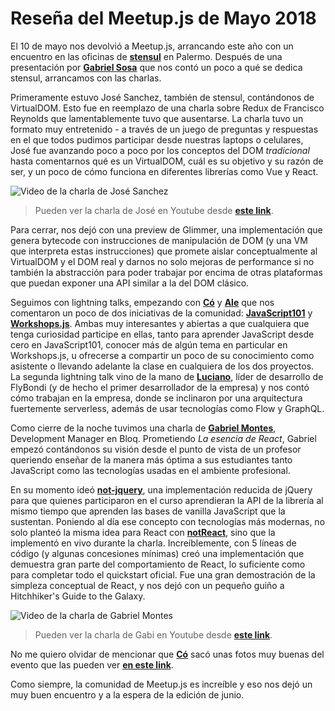 

# Reseña del Meetup.js de Mayo 2018

El 10 de mayo nos devolvió a Meetup.js, arrancando este año con un encuentro en las oficinas de **[stensul](https://stensul.com/)** en Palermo. Después de una presentación por **[Gabriel Sosa](https://twitter.com/pendexgabo)** que nos contó un poco a qué se dedica stensul, arrancamos con las charlas.

Primeramente estuvo José Sanchez, también de stensul, contándonos de VirtualDOM. Esto fue en reemplazo de una charla sobre Redux de Francisco Reynolds que lamentablemente tuvo que ausentarse. La charla tuvo un formato muy entretenido - a través de un juego de preguntas y respuestas en el que todos pudimos participar desde nuestras laptops o celulares, José fue avanzando poco a poco por los conceptos del DOM _tradicional_ hasta comentarnos qué es un VirtualDOM, cuál es su objetivo y su razón de ser, y un poco de cómo funciona en diferentes librerías como Vue y React.

<img src={Jose} alt="Video de la charla de José Sanchez" />

> Pueden ver la charla de José en Youtube desde **[este link](https://www.youtube.com/watch?v=xA93dmkfcSQ)**.

Para cerrar, nos dejó con una preview de Glimmer, una implementación que genera bytecode con instrucciones de manipulación de DOM (y una VM que interpreta estas instrucciones) que promete aislar conceptualmente al VirtualDOM y el DOM real y darnos no solo mejoras de performance si no también la abstracción para poder trabajar por encima de otras plataformas que puedan exponer una API similar a la del DOM clásico.

Seguimos con lightning talks, empezando con **[Có](https://twitter.com/co_constanza)** y **[Ale](https://twitter.com/alekrumkamp)** que nos comentaron un poco de dos iniciativas de la comunidad: **[JavaScript101](https://twitter.com/javascript_101)** y **[Workshops.js](https://twitter.com/workshopsjs)**. Ambas muy interesantes y abiertas a que cualquiera que tenga curiosidad participe en ellas, tanto para aprender JavaScript desde cero en JavaScript101, conocer más de algún tema en particular en Workshops.js, u ofrecerse a compartir un poco de su conocimiento como asistente o llevando adelante la clase en cualquiera de los dos proyectos. La segunda lightning talk vino de la mano de **[Luciano](https://twitter.com/lfantone)**, líder de desarrollo de FlyBondi (y de hecho el primer desarrollador de la empresa) y nos contó cómo trabajan en la empresa, donde se inclinaron por una arquitectura fuertemente serverless, además de usar tecnologías como Flow y GraphQL.

Como cierre de la noche tuvimos una charla de **[Gabriel Montes](https://twitter.com/gab_montes)**, Development Manager en Bloq. Prometiendo _La esencia de React_, Gabriel empezó contándonos su visión desde el punto de vista de un profesor queriendo enseñar de la manera más óptima a sus estudiantes tanto JavaScript como las tecnologías usadas en el ambiente profesional.

En su momento ideó **[not-jquery](https://gist.github.com/gabmontes/535a7b3b059b2a301a55b43e90ee0101)**, una implementación reducida de jQuery para que quienes participaron en el curso aprendieran la API de la librería al mismo tiempo que aprenden las bases de vanilla JavaScript que la sustentan. Poniendo al día ese concepto con tecnologías más modernas, no solo planteó la misma idea para React con **[notReact](https://github.com/gabmontes/exploring-not-react)**, sino que la implementó en vivo durante la charla. Increíblemente, con 5 líneas de código (y algunas concesiones mínimas) creó una implementación que demuestra gran parte del comportamiento de React, lo suficiente como para completar todo el quickstart oficial. Fue una gran demostración de la simpleza conceptual de React, y nos dejó con un pequeño guiño a Hitchhiker's Guide to the Galaxy.

<img src={Gabi} alt="Video de la charla de Gabriel Montes" />

> Pueden ver la charla de Gabi en Youtube desde **[este link](https://www.youtube.com/watch?v=QtiDA8KkM3U)**.

No me quiero olvidar de mencionar que **[Có](https://twitter.com/co_constanza)** sacó unas fotos muy buenas del evento que las pueden ver **[en este link](https://www.facebook.com/groups/1572363023007913/permalink/2087021364875407/)**.

Como siempre, la comunidad de Meetup.js es increíble y eso nos dejó un muy buen encuentro y a la espera de la edición de junio.
